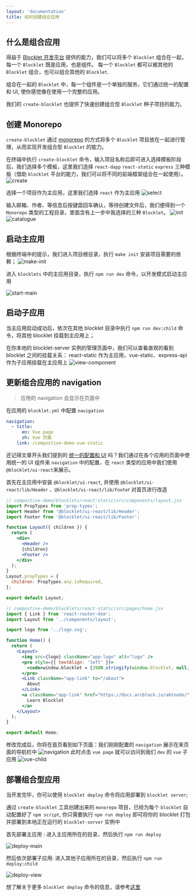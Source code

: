 ```yaml
---
layout: 'documentation'
title: 如何创建组合应用
---
```


## 什么是组合应用

得益于 [Blocklet 开发平台](https://developer.blocklet.io/docs/zh) 提供的能力，我们可以将多个 `Blocklet` 组合在一起，每一个 `Blocklet` 既是应用，也是组件。 每一个 `Blocklet` 都可以被其他的 `Blocklet` 组合，也可以组合其他的 `Blocklet`.

组合在一起的 `Blocklet` 中，每一个组件是一个单独的服务，它们通过统一的配置和 UI, 使你感觉像在使用一个完整的应用。

我们的 `create-blocklet` 也提供了快速创建组合型 `Blocklet` 种子项目的能力。

## 创建 Monorepo

`create-blocklet` 通过 [monorepo](https://en.wikipedia.org/wiki/Monorepo) 的方式将多个 `Blocklet` 项目放在一起进行管理，从而实现开发组合型 `Blocklet` 的能力。

在终端中执行 `create-blocklet` 命令，输入项目名称后即可进入选择模板阶段后，我们选择多个模板，这里我们选择 `react-dapp` `react-static` `express` 三种模板（借助 `blocklet` 平台的能力，我们可以将不同的前端框架组合在一起使用）。
![create](./image/create.png)

选择一个项目作为主应用，这里我们选择 `react` 作为主应用
![select](./image/select.png)

输入邮箱、作者、等信息后按键盘回车确认，等待创建文件后，我们便得到一个 `Monorepo` 类型的工程目录，里面含有上一步中我选择的三种 `Blocklet`。
![init](./image/init.png)
![catalogue](./image/catalogue.png)

## 启动主应用

根据终端中的提示，我们进入项目根目录，执行 `make init` 安装项目需要的依赖；
![make-init](./image/make-init.png)

进入 `blocklets` 中的主应用目录，执行 `npm run dev` 命令，以开发模式启动主应用

![start-main](./image/start-main.png)

## 启动子应用

当主应用启动成功后，依次在其他 blocklet 目录中执行 `npm run dev:child` 命令，将其他 blocklet 挂载到主应用上；

在你本地的 blocklet-server 实例的管理页面中，我们可以查看直观的看到 blocklet 之间的挂载关系： react-static 作为主应用，vue-static、express-api 作为子应用挂载在主应用上
![view-component](./image/view-component.png)

## 更新组合应用的 navigation

> 应用的 navigation 会显示在页面中

在应用的 `blocklet.yml` 中配置 `navigation`

```yml
navigation:
  - title:
      en: Vue page
      zh: Vue 页面
    link: /compostive-demo-vue-static
```

还记得文章开头我们提到的 [统一的配置和 UI](#什么是组合应用) 吗？我们通过在各个应用的页面中使用统一的 UI 组件来 `navigation` 中的配置，在 `react` 类型的应用中我们使用`@blocklet/ui-react`来展示。

首先在主应用中安装 `@blocklet/ui-react`, 并使用 `@blocklet/ui-react/lib/Header` 、`@blocklet/ui-react/lib/Foote`r 对首页进行改造

```jsx
// compostive-demo/blocklets/react-static/src/components/layout.jsx
import PropTypes from 'prop-types';
import Header from '@blocklet/ui-react/lib/Header';
import Footer from '@blocklet/ui-react/lib/Footer';

function Layout({ children }) {
  return (
    <div>
      <Header />
      {children}
      <Footer />
    </div>
  );
}
Layout.propTypes = {
  children: PropTypes.any.isRequired,
};

export default Layout;
```

```jsx
// compostive-demo/blocklets/react-static/src/pages/home.jsx
import { Link } from 'react-router-dom';
import Layout from '../components/layout';

import logo from '../logo.svg';

function Home() {
  return (
    <Layout>
      <img src={logo} className="app-logo" alt="logo" />
      <pre style={{ textAlign: 'left' }}>
        <code>window.blocklet = {JSON.stringify(window.blocklet, null, 2)}</code>
      </pre>
      <Link className="app-link" to="/about">
        About
      </Link>
      <a className="app-link" href="https://docs.arcblock.io/abtnode/" target="_blank" rel="noopener noreferrer">
        Learn Blocklet
      </a>
    </Layout>
  );
}

export default Home;
```

修改完成后，你将在首页看到如下页面：我们刚刚配置的 `navigation` 展示在来页面的导航栏中
![navigation](./image/navigation.png)
此时点击 `vue page` 就可以访问到我们 `dev` 的 `vue` 子应用
![vue-child](./image/vue-child.png)

## 部署组合型应用

当开发完毕，你可以使用 `blocklet deploy` 命令将应用部署到 `blocklet server`;

通过 `create-blocklet` 工具创建出来的 `monorepo` 项目，已经为每个 `blocklet` 自动配置好了 `npm script`, 你只需要执行 `npm run deploy` 即可将你的 blocklet 打包并部署到本地正在运行的 `blocklet-server` 实例中

首先部署主应用 : 进入主应用所在的目录，然后执行 `npm run deploy`

![deploy-main](./image/deploy-main.png)

然后依次部署子应用: 进入其他子应用所在的目录，然后执行 `npm run deploy:child`

![deploy-view](./image/deploy-view.png)



想了解关于更多 `blocklet deploy` 命令的信息，请参考[这里](https://developer.blocklet.io/docs/zh/how-to/deploy)

